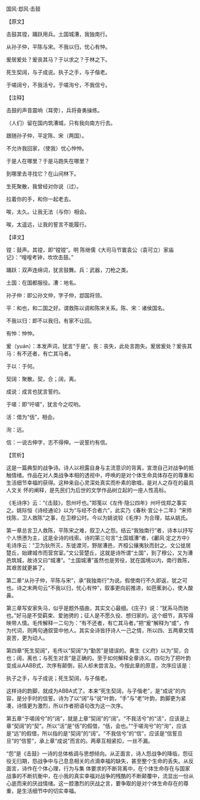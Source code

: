 

国风·邶风·击鼓

【原文】

击鼓其镗，踊跃用兵。土国城漕，我独南行。

从孙子仲，平陈与宋。不我以归，忧心有忡。

爰居爰处？爰丧其马？于以求之？于林之下。

死生契阔，与子成说。执子之手，与子偕老。

于嗟阔兮，不我活兮。于嗟洵兮，不我信兮。

【注释】

击鼓的声音震响（耳旁），兵将奋勇操练。

（人们）留在国内筑漕城，只有我向南方行去。

跟随孙子仲，平定陈、宋（两国）。

不允许我回家，（使我）忧心忡忡。

于是人在哪里？于是马跑失在哪里？

到哪里去寻找它？在山间林下。

生死聚散，我曾经对你说（过）。

拉着你的手，和你一起老去。

唉，太久。让我无法（与你）相会。

唉，太遥远，让我的誓言不能履行。

【译文】

镗：鼓声。其镗，即“镗镗”。明 陈继儒《大司马节寰袁公（袁可立）家庙记》：“喤喤考钟，坎坎击鼓。”

踊跃：双声连绵词，犹言鼓舞。兵：武器，刀枪之类。

土国：在国都服役。漕：地名。

孙子仲：即公孙文仲，字子仲，邶国将领。

平：和也，和二国之好。谓救陈以调和陈宋关系。陈、宋：诸侯国名。

不我以归：即不以我归，有家不让回。

有忡：忡忡。

爰（yuán）：本发声词，犹言“于是”。丧：丧失，此处言跑失。爰居爰处？爰丧其马：有不还者，有亡其马者。

于以：于何。

契阔：聚散。契，合；阔，离。

成说：成言也犹言誓约。

于嗟：即“吁嗟”，犹言今之哎哟。

活：借为“佸”，相会。

洵：远。

信：一说古伸字，志不得伸。一说誓约有信。

【赏析】

这是一篇典型的战争诗。诗人以袒露自身与主流意识的背离，宣泄自己对战争的抵触情绪。作品在对人类战争本相的透视中，呼唤的是对个体生命具体存在的尊重和生活细节幸福的获得。这种来自心灵深处真实而朴素的歌唱，是对人之存在的最具人文关 怀的阐释，是先民们为后世的文学作品树立起的一座人性高标。

《毛诗序》云：“《击鼓》，怨州吁也。”郑笺以《左传·隐公四年》州吁伐郑之事实之。姚际恒《诗经通论》以为“与经不合者六”，此实乃《春秋·宣公十二年》“宋师伐陈，卫人救陈”之事，在卫穆公时。今以为姚说较《毛序》为合理，姑从姚氏。

第一章总言卫人救陈，平陈宋之难，叙卫人之怨。结云“我独南行”者，诗本以抒写个人愤懑为主，这是全诗的线索。诗的第三句言“土国城漕”者，《鄘风·定之方中》毛诗序云：“卫为狄所灭，东徙渡河，野居漕邑，齐桓公攘夷狄而封之。文公徙居楚丘，始建城市而营宫室。”文公营楚丘，这就是诗所谓“土国”，到了穆公，又为漕邑筑城，故诗又曰“城漕”。“土国城漕”虽然也是劳役，犹在国境以内，南行救陈，其艰苦就更甚了。

第二章“从孙子仲，平陈与宋”，承“我独南行”为说。假使南行不久即返，犹之可也。诗之末两句云“不我以归，忧心有忡”，叙事更向前推进，如芭蕉剥心，使人酸鼻。

第三章写安家失马，似乎是题外插曲，其实文心最细。《庄子》说：“犹系马而驰也。”好马是不受羁束、爱驰骋的；征人是不愿久役、想归家的。这个细节，真写得映带人情。毛传解释一二句为：“有不还者，有亡其马者。”把“爰”解释为“或”，作为代词，则两句通叙营中他人。其实全诗皆抒诗人一己之情，所以四、五两章文情哀苦，更为动人。

第四章“死生契阔”，毛传以“契阔”为“勤苦”是错误的。黄生《义府》以为“契，合也；阔，离也；与死生对言”是正确的。至于如何解释全章诗义。四句为了把叶韵变成从AABB式，次序有颠倒，前人却未尝言及。今按此章的原意，次序应该是：

执子之手，与子成说；死生契阔，与子偕老。

这样诗的韵脚，就成为ABBA式了。本来“死生契阔，与子偕老”，是“成说”的内容，是分手时的信誓。诗为了以“阔”与“说”叶韵，“手”与“老”叶韵，韵脚更为紧凑，诗情更为激烈，所以作者把语句改为这一次序。

第五章“于嗟阔兮”的“阔”，就是上章“契阔”的“阔”。“不我活兮”的“活”，应该是上章“契阔”的“契”。所以“活”是“佸”的假借，“佸，会也。”“于嗟洵兮”的“洵”，应该是“远”的假借，所以指的是“契阔”的“阔”。“不我信兮”的“信”，应该是“信誓旦旦”的“信誓”，承上章“成说”而言的。两章互相紧扣，一丝不漏。

“怨”是《击鼓》一诗的总体格调与思想倾向。从正面言，诗人怨战争的降临，怨征役无归期，怨战争中与己息息相关的点滴幸福的缺失，甚至整个生命的丢失。从反面言，诗作在个体心理，行为与集 体要求的不断背离中，在个体生命存在与国家战事的不断抗衡中，在小我的真实幸福对战争的残酷的不断颠覆中，流显出一份从心底而来的厌战情绪。这一腔激烈的厌战之言，要争取的是对个体生命存在的尊重，是生活细节中的切实幸福。


